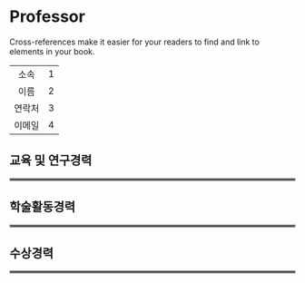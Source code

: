 # Professor {-}

Cross-references make it easier for your readers to find and link to elements in your book.

| | |
| :-: | :-: |
| 소속 | 1 |
| 이름 | 2 |
| 연락처 | 3 |
| 이메일 | 4 |


## 교육 및 연구경력 {-}

<hr style="border:2px solid gray"> </hr>






## 학술활동경력 {-}

<hr style="border:2px solid gray"> </hr>




## 수상경력 {-}

<hr style="border:2px solid gray"> </hr>

